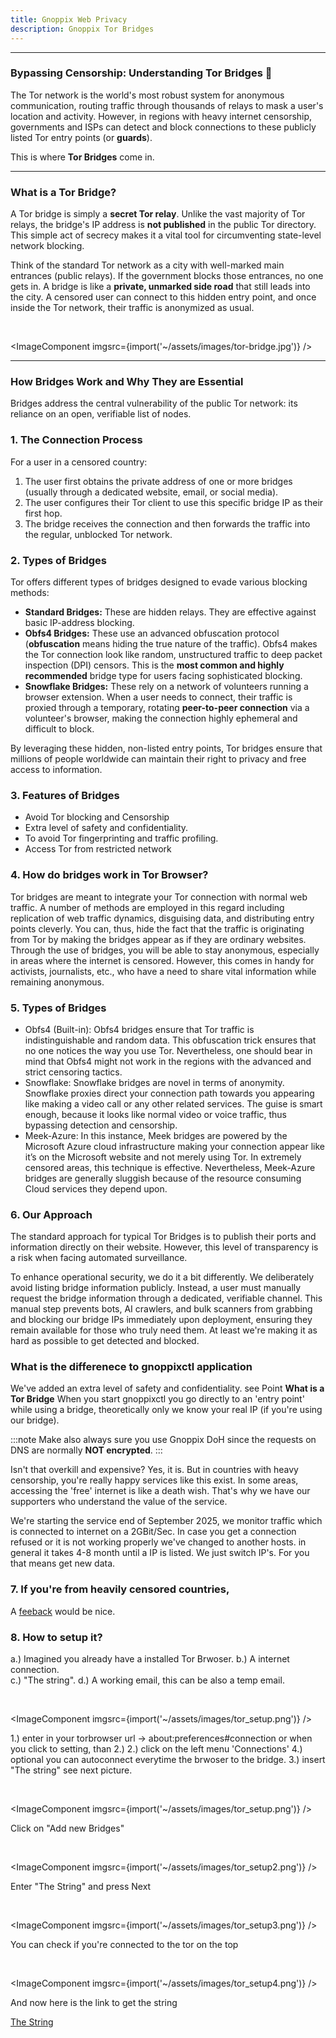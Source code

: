 ```yaml
---
title: Gnoppix Web Privacy      
description: Gnoppix Tor Bridges   
---
```



------

### Bypassing Censorship: Understanding Tor Bridges 🌉

The Tor network is the world's most robust system for anonymous communication, routing traffic through thousands of relays to mask a user's location and activity. However, in regions with heavy internet censorship, governments and ISPs can detect and block connections to these publicly listed Tor entry points (or **guards**).

This is where **Tor Bridges** come in.

---

### What is a Tor Bridge?

A Tor bridge is simply a **secret Tor relay**. Unlike the vast majority of Tor relays, the bridge's IP address is **not published** in the public Tor directory. This simple act of secrecy makes it a vital tool for circumventing state-level network blocking.

Think of the standard Tor network as a city with well-marked main entrances (public relays). If the government blocks those entrances, no one gets in. A bridge is like a **private, unmarked side road** that still leads into the city. A censored user can connect to this hidden entry point, and once inside the Tor network, their traffic is anonymized as usual.


<br />

<ImageComponent imgsrc={import('~/assets/images/tor-bridge.jpg')} />

---


### How Bridges Work and Why They are Essential

Bridges address the central vulnerability of the public Tor network: its reliance on an open, verifiable list of nodes.

### 1. The Connection Process

For a user in a censored country:

1.  The user first obtains the private address of one or more bridges (usually through a dedicated website, email, or social media).
2.  The user configures their Tor client to use this specific bridge IP as their first hop.
3.  The bridge receives the connection and then forwards the traffic into the regular, unblocked Tor network.

### 2. Types of Bridges

Tor offers different types of bridges designed to evade various blocking methods:

* **Standard Bridges:** These are hidden relays. They are effective against basic IP-address blocking.
* **Obfs4 Bridges:** These use an advanced obfuscation protocol (**obfuscation** means hiding the true nature of the traffic). Obfs4 makes the Tor connection look like random, unstructured traffic to deep packet inspection (DPI) censors. This is the **most common and highly recommended** bridge type for users facing sophisticated blocking.
* **Snowflake Bridges:** These rely on a network of volunteers running a browser extension. When a user needs to connect, their traffic is proxied through a temporary, rotating **peer-to-peer connection** via a volunteer's browser, making the connection highly ephemeral and difficult to block. 

By leveraging these hidden, non-listed entry points, Tor bridges ensure that millions of people worldwide can maintain their right to privacy and free access to information.


### 3. Features of Bridges

- Avoid Tor blocking and Censorship
- Extra level of safety and confidentiality.
- To avoid Tor fingerprinting and traffic profiling.
- Access Tor from restricted network 


### 4. How do bridges work in Tor Browser?

Tor bridges are meant to integrate your Tor connection with normal web traffic. A number of methods are employed in this regard including replication of web traffic dynamics, disguising data, and distributing entry points cleverly. You can, thus, hide the fact that the traffic is originating from Tor by making the bridges appear as if they are ordinary websites. Through the use of bridges, you will be able to stay anonymous, especially in areas where the internet is censored. However, this comes in handy for activists, journalists, etc., who have a need to share vital information while remaining anonymous.

### 5. Types of Bridges

- Obfs4 (Built-in): Obfs4 bridges ensure that Tor traffic is indistinguishable and random data. This obfuscation trick ensures that no one notices the way you use Tor. Nevertheless, one should bear in mind that Obfs4 might not work in the regions with the advanced and strict censoring tactics.
- Snowflake: Snowflake bridges are novel in terms of anonymity. Snowflake proxies direct your connection path towards you appearing like making a video call or any other related services. The guise is smart enough, because it looks like normal video or voice traffic, thus bypassing detection and censorship.
- Meek-Azure: In this instance, Meek bridges are powered by the Microsoft Azure cloud infrastructure making your connection appear like it’s on the Microsoft website and not merely using Tor. In extremely censored areas, this technique is effective. Nevertheless, Meek-Azure bridges are generally sluggish because of the resource consuming Cloud services they depend upon.


### 6. Our Approach

The standard approach for typical Tor Bridges is to publish their ports and information directly on their website. However, this level of transparency is a risk when facing automated surveillance.

To enhance operational security, we do it a bit differently. We deliberately avoid listing bridge information publicly. Instead, a user must manually request the bridge information through a dedicated, verifiable channel. This manual step prevents bots, AI crawlers, and bulk scanners from grabbing and blocking our bridge IPs immediately upon deployment, ensuring they remain available for those who truly need them. At least we're making it as hard as possible to get detected and blocked. 


### What is the differenece to gnoppixctl application

We've added an extra level of safety and confidentiality. see Point **What is a Tor Bridge** When you start gnoppixctl you go directly to an 'entry point' while using a bridge, theoretically only we know your real IP (if you're using our bridge). 
  
:::note
Make also always sure you use Gnoppix DoH since the requests on DNS are normally **NOT encrypted**. 
:::

Isn't that overkill and expensive? Yes, it is. But in countries with heavy censorship, you're really happy services like this exist. In some areas, accessing the 'free' internet is like a death wish. That's why we have our supporters who understand the value of the service.

We're starting the service end of September 2025, we monitor traffic which is connected to internet on a 2GBit/Sec. In case you get a connection refused or it is not working properly we've changed to another hosts. in general it takes 4-8 month until a IP is listed. We just switch IP's. For you that means get new data. 

### 7. If you're from heavily censored countries,


A [feeback](mailto:support@gnoppix.atlassian.net) would be nice. 


### 8. How to setup it? 

a.) Imagined you already have a installed Tor Brwoser. 
b.) A internet connection.  
c.) "The string".
d.) A working email, this can be also a temp email. 




<br />

<ImageComponent imgsrc={import('~/assets/images/tor_setup.png')} />


1.) enter in your torbrowser url -> about:preferences#connection or when you click to setting, than 2.) 
2.) click on the left menu 'Connections' 
4.) optional you can autoconnect everytime the brwoser to the bridge.
3.) insert "The string" see next picture.


<br />

<ImageComponent imgsrc={import('~/assets/images/tor_setup.png')} />



Click on "Add new Bridges" 


<br />

<ImageComponent imgsrc={import('~/assets/images/tor_setup2.png')} />


Enter "The String" and press Next 


<br />

<ImageComponent imgsrc={import('~/assets/images/tor_setup3.png')} />


You can check if you're connected to the tor on the top

<br />

<ImageComponent imgsrc={import('~/assets/images/tor_setup4.png')} />


And now here is the link to get the string  

[The String](https://the-string.gnoppix.com)

